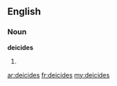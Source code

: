 ==English==

===Noun===
'''deicides'''

# {{plural of|[[deicide]]}}

[[ar:deicides]]
[[fr:deicides]]
[[my:deicides]]